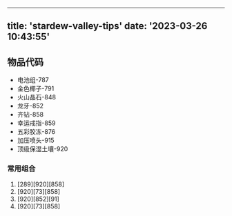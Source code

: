 
---
title: 'stardew-valley-tips'
date: '2023-03-26 10:43:55'
---

## 物品代码
- 电池组-787
- 金色椰子-791
- 火山晶石-848
- 龙牙-852
- 齐钻-858
- 幸运戒指-859
- 五彩胶冻-876
- 加压喷头-915
- 顶级保湿土壤-920

### 常用组合
1. [289][920][858]
2. [920][73][858]
3. [920][852][91]
4. [920][73][858]

